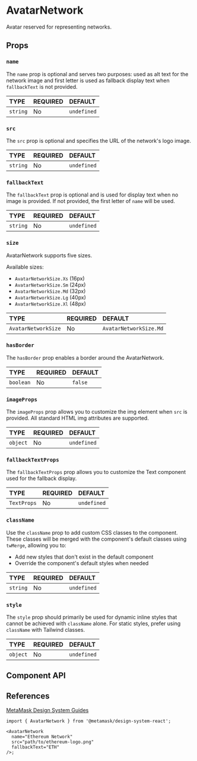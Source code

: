 

# AvatarNetwork

Avatar reserved for representing networks.

<Canvas of={AvatarNetworkStories.Default} />

## Props

### `name`

The `name` prop is optional and serves two purposes: used as alt text for the network image and first letter is used as fallback display text when `fallbackText` is not provided.

<table>
  <thead>
    <tr>
      <th align="left">TYPE</th>
      <th align="left">REQUIRED</th>
      <th align="left">DEFAULT</th>
    </tr>
  </thead>
  <tbody>
    <tr>
      <td align="left">
        <code>string</code>
      </td>
      <td align="left">No</td>
      <td align="left">
        <code>undefined</code>
      </td>
    </tr>
  </tbody>
</table>

<Canvas of={AvatarNetworkStories.Name} />

### `src`

The `src` prop is optional and specifies the URL of the network's logo image.

<table>
  <thead>
    <tr>
      <th align="left">TYPE</th>
      <th align="left">REQUIRED</th>
      <th align="left">DEFAULT</th>
    </tr>
  </thead>
  <tbody>
    <tr>
      <td align="left">
        <code>string</code>
      </td>
      <td align="left">No</td>
      <td align="left">
        <code>undefined</code>
      </td>
    </tr>
  </tbody>
</table>

<Canvas of={AvatarNetworkStories.Src} />

### `fallbackText`

The `fallbackText` prop is optional and is used for display text when no image is provided. If not provided, the first letter of `name` will be used.

<table>
  <thead>
    <tr>
      <th align="left">TYPE</th>
      <th align="left">REQUIRED</th>
      <th align="left">DEFAULT</th>
    </tr>
  </thead>
  <tbody>
    <tr>
      <td align="left">
        <code>string</code>
      </td>
      <td align="left">No</td>
      <td align="left">
        <code>undefined</code>
      </td>
    </tr>
  </tbody>
</table>

<Canvas of={AvatarNetworkStories.FallbackText} />

### `size`

AvatarNetwork supports five sizes.

Available sizes:
- `AvatarNetworkSize.Xs` (16px)
- `AvatarNetworkSize.Sm` (24px)
- `AvatarNetworkSize.Md` (32px)
- `AvatarNetworkSize.Lg` (40px)
- `AvatarNetworkSize.Xl` (48px)

<table>
  <thead>
    <tr>
      <th align="left">TYPE</th>
      <th align="left">REQUIRED</th>
      <th align="left">DEFAULT</th>
    </tr>
  </thead>
  <tbody>
    <tr>
      <td align="left">
        <code>AvatarNetworkSize</code>
      </td>
      <td align="left">No</td>
      <td align="left">
        <code>AvatarNetworkSize.Md</code>
      </td>
    </tr>
  </tbody>
</table>

<Canvas of={AvatarNetworkStories.Size} />

### `hasBorder`

The `hasBorder` prop enables a border around the AvatarNetwork.

<table>
  <thead>
    <tr>
      <th align="left">TYPE</th>
      <th align="left">REQUIRED</th>
      <th align="left">DEFAULT</th>
    </tr>
  </thead>
  <tbody>
    <tr>
      <td align="left">
        <code>boolean</code>
      </td>
      <td align="left">No</td>
      <td align="left">
        <code>false</code>
      </td>
    </tr>
  </tbody>
</table>

<Canvas of={AvatarNetworkStories.HasBorder} />

### `imageProps`

The `imageProps` prop allows you to customize the img element when `src` is provided. All standard HTML img attributes are supported.

<table>
  <thead>
    <tr>
      <th align="left">TYPE</th>
      <th align="left">REQUIRED</th>
      <th align="left">DEFAULT</th>
    </tr>
  </thead>
  <tbody>
    <tr>
      <td align="left">
        <code>object</code>
      </td>
      <td align="left">No</td>
      <td align="left">
        <code>undefined</code>
      </td>
    </tr>
  </tbody>
</table>

### `fallbackTextProps`

The `fallbackTextProps` prop allows you to customize the Text component used for the fallback display.

<table>
  <thead>
    <tr>
      <th align="left">TYPE</th>
      <th align="left">REQUIRED</th>
      <th align="left">DEFAULT</th>
    </tr>
  </thead>
  <tbody>
    <tr>
      <td align="left">
        <code>TextProps</code>
      </td>
      <td align="left">No</td>
      <td align="left">
        <code>undefined</code>
      </td>
    </tr>
  </tbody>
</table>

### `className`

Use the `className` prop to add custom CSS classes to the component. These classes will be merged with the component's default classes using `twMerge`, allowing you to:

- Add new styles that don't exist in the default component
- Override the component's default styles when needed

<table>
  <thead>
    <tr>
      <th align="left">TYPE</th>
      <th align="left">REQUIRED</th>
      <th align="left">DEFAULT</th>
    </tr>
  </thead>
  <tbody>
    <tr>
      <td align="left">
        <code>string</code>
      </td>
      <td align="left">No</td>
      <td align="left">
        <code>undefined</code>
      </td>
    </tr>
  </tbody>
</table>

### `style`

The `style` prop should primarily be used for dynamic inline styles that cannot be achieved with `className` alone. For static styles, prefer using `className` with Tailwind classes.

<table>
  <thead>
    <tr>
      <th align="left">TYPE</th>
      <th align="left">REQUIRED</th>
      <th align="left">DEFAULT</th>
    </tr>
  </thead>
  <tbody>
    <tr>
      <td align="left">
        <code>object</code>
      </td>
      <td align="left">No</td>
      <td align="left">
        <code>undefined</code>
      </td>
    </tr>
  </tbody>
</table>

## Component API

<Controls of={AvatarNetworkStories.Default} />

## References

[MetaMask Design System Guides](https://www.notion.so/MetaMask-Design-System-Guides-Design-f86ecc914d6b4eb6873a122b83c12940)

```tsx
import { AvatarNetwork } from '@metamask/design-system-react';

<AvatarNetwork
  name="Ethereum Network"
  src="path/to/ethereum-logo.png"
  fallbackText="ETH"
/>;
```
